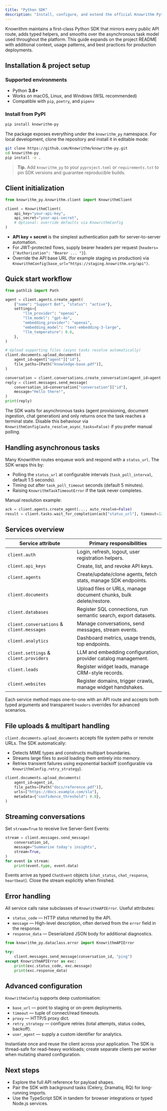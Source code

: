```yaml
---
title: "Python SDK"
description: "Install, configure, and extend the official Knowrithm Python SDK."
---
```


Knowrithm maintains a first-class Python SDK that mirrors every public API route, adds typed helpers, and smooths over the asynchronous task model used throughout the platform. This guide expands on the project README with additional context, usage patterns, and best practices for production deployments.

## Installation & project setup

### Supported environments

- Python **3.8+**
- Works on macOS, Linux, and Windows (WSL recommended)
- Compatible with `pip`, `poetry`, and `pipenv`

### Install from PyPI

```bash
pip install knowrithm-py
```

The package exposes everything under the `knowrithm_py` namespace. For local development, clone the repository and install it in editable mode:

```bash
git clone https://github.com/Knowrithm/knowrithm-py.git
cd knowrithm-py
pip install -e .
```

> **Tip.** Add `knowrithm_py` to your `pyproject.toml` or `requirements.txt` to pin SDK versions and guarantee reproducible builds.

## Client initialization

```python
from knowrithm_py.knowrithm.client import KnowrithmClient

client = KnowrithmClient(
    api_key="your-api-key",
    api_secret="your-api-secret",
    # Optional: override defaults via KnowrithmConfig
)
```

- **API key + secret** is the simplest authentication path for server-to-server automation.
- For JWT-protected flows, supply bearer headers per request (`headers={"Authorization": "Bearer ... "}`).
- Override the API base URL (for example staging vs production) via `KnowrithmConfig(base_url="https://staging.knowrithm.org/api")`.

## Quick start workflow

```python
from pathlib import Path

agent = client.agents.create_agent(
    {"name": "Support Bot", "status": "active"},
    settings={
        "llm_provider": "openai",
        "llm_model": "gpt-4o",
        "embedding_provider": "openai",
        "embedding_model": "text-embedding-3-large",
        "llm_temperature": 0.6,
    },
)

# Upload supporting files (async tasks resolve automatically)
client.documents.upload_documents(
    agent_id=agent["agent"]["id"],
    file_paths=[Path("knowledge-base.pdf")],
)

conversation = client.conversations.create_conversation(agent_id=agent["agent"]["id"])
reply = client.messages.send_message(
    conversation_id=conversation["conversation"]["id"],
    message="Hello there!",
)
print(reply)
```

The SDK waits for asynchronous tasks (agent provisioning, document ingestion, chat generation) and only returns once the task reaches a terminal state. Disable this behaviour via `KnowrithmConfig(auto_resolve_async_tasks=False)` if you prefer manual polling.

## Handling asynchronous tasks

Many Knowrithm routes enqueue work and respond with a `status_url`. The SDK wraps this by:

- Polling the `status_url` at configurable intervals (`task_poll_interval`, default 1.5 seconds).
- Timing out after `task_poll_timeout` seconds (default 5 minutes).
- Raising `KnowrithmTaskTimeoutError` if the task never completes.

Manual resolution example:

```python
ack = client.agents.create_agent(..., auto_resolve=False)
result = client.tasks.wait_for_completion(ack["status_url"], timeout=120)
```

## Services overview

| Service attribute | Primary responsibilities |
| --- | --- |
| `client.auth` | Login, refresh, logout, user registration helpers. |
| `client.api_keys` | Create, list, and revoke API keys. |
| `client.agents` | Create/update/clone agents, fetch stats, manage SDK endpoints. |
| `client.documents` | Upload files or URLs, manage document chunks, bulk delete/restore. |
| `client.databases` | Register SQL connections, run semantic search, export datasets. |
| `client.conversations` & `client.messages` | Manage conversations, send messages, stream events. |
| `client.analytics` | Dashboard metrics, usage trends, top endpoints. |
| `client.settings` & `client.providers` | LLM and embedding configuration, provider catalog management. |
| `client.leads` | Register widget leads, manage CRM-style records. |
| `client.websites` | Register domains, trigger crawls, manage widget handshakes. |

Each service method maps one-to-one with an API route and accepts both typed arguments and transparent `headers` overrides for advanced scenarios.

## File uploads & multipart handling

`client.documents.upload_documents` accepts file system paths or remote URLs. The SDK automatically:

- Detects MIME types and constructs multipart boundaries.
- Streams large files to avoid loading them entirely into memory.
- Retries transient failures using exponential backoff (configurable via `KnowrithmConfig.retry_strategy`).

```python
client.documents.upload_documents(
    agent_id=agent_id,
    file_paths=[Path("docs/reference.pdf")],
    urls=["https://docs.example.com/sla"],
    metadata={"confidence_threshold": 0.8},
)
```

## Streaming conversations

Set `stream=True` to receive live Server-Sent Events:

```python
stream = client.messages.send_message(
    conversation_id,
    message="Summarise today's insights",
    stream=True,
)
for event in stream:
    print(event.type, event.data)
```

Events arrive as typed `ChatEvent` objects (`chat_status`, `chat_response`, `heartbeat`). Close the stream explicitly when finished.

## Error handling

All service calls raise subclasses of `KnowrithmAPIError`. Useful attributes:

- `status_code` — HTTP status returned by the API.
- `message` — High-level description, often derived from the `error` field in the response.
- `response_data` — Deserialized JSON body for additional diagnostics.

```python
from knowrithm_py.dataclass.error import KnowrithmAPIError

try:
    client.messages.send_message(conversation_id, "ping")
except KnowrithmAPIError as exc:
    print(exc.status_code, exc.message)
    print(exc.response_data)
```

## Advanced configuration

`KnowrithmConfig` supports deep customisation:

- `base_url` — point to staging or on-prem deployments.
- `timeout` — tuple of connect/read timeouts.
- `proxy` — HTTP/S proxy dict.
- `retry_strategy` — configure retries (total attempts, status codes, backoff).
- `user_agent` — supply a custom identifier for analytics.

Instantiate once and reuse the client across your application. The SDK is thread-safe for read-heavy workloads; create separate clients per worker when mutating shared configuration.

## Next steps

- Explore the full API reference for payload shapes.
- Pair the SDK with background tasks (Celery, Dramatiq, RQ) for long-running imports.
- Use the TypeScript SDK in tandem for browser integrations or typed Node.js services.
